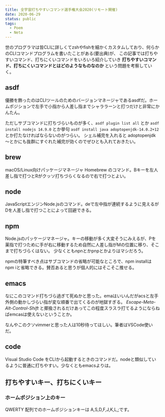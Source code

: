 ```yaml
---
title: 全宇宙打ちやすいコマンド選手権大会2020(リモート開催)
date: 2020-06-29
status: public
tags:
  - Poem
  - Neta
---
```


世のプログラマは皆CLIに詳しくてzshやfishを細かくカスタムしており、何らかのCLIコマンドプログラムを書いたことがある(要出典)が、
この記事では打ちやすいコマンド、打ちにくいコマンドをいろいろ紹介していき __打ちやすいコマンド、打ちにくいコマンドとはどのようなものなのか__ という問題を考察していく。

## asdf

優勝を飾ったのはCLIツールのためのバージョンマネージャであるasdfだ。ホームポジションで左手で小指から人差し指までシャララーンと打つだけと非常にかんたん。

ただしサブコマンドに打ちづらいものが多く、`asdf plugin list all` とか `asdf install nodejs 14.9.0` とか挙句 `asdf install java adoptopenjdk-14.0.2+12` とか打たなければならないのがつらい。
シェル補完を入れると adoptopenjdk～とかにも抜群にすぐれた補完が効くのでぜひとも入れておきたい。

## brew

macOS/Linux向けパッケージマネージャ Homebrew のコマンド。Bキーを左人差し指で打つとRがクッソ打ちづらくなるので右で打つとよい。

## node

JavaScriptエンジンNode.jsのコマンド。deで左中指が連続するように見えるがDを人差し指で打つことによって回避できる。

## npm

Node.jsのパッケージマネージャ。キーの移動が多く大変そうにみえるが、Pを薬指で打つために手が右に移動するため自然に人差し指がMの位置に移り、そこまで打ちづらくはない。
少なくともnpnとかpnpとかよりはマシだろう。

npmの特筆すべき点はサブコマンドの省略が可能なところで、npm installはnpm iと省略できる。賛否あると思うが個人的にはそこそこ推せる。

## emacs

なにこのコマンド打ちづら過ぎて死ぬかと思った。emaはいいんだがacsと左手外側の動かしづらい指が変な順番で出てくるのが地獄すぎる。
_Escape-Meta-Alt-Control-Shift_ と揶揄されるだけあってこの程度スラスラ打てるようにならねばemcasは使えないということか。

なんやこのクソvimmerと思った人は10秒待ってほしい。筆者はVSCode使いだ。

## code

Visual Studio Code をCLIから起動するときのコマンドだ。nodeと類似しているように普通に打ちやすい。少なくともemacsよりは。

## 打ちやすいキー、打ちにくいキー

### ホームポジション上のキー

QWERTY 配列でのホームポジションキーは A,S,D,F,J,K,L,;です。
